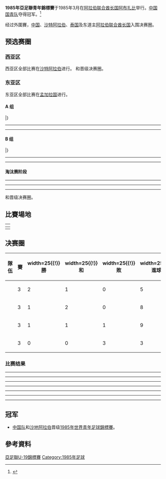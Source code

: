 {{Refimprove|time=2019-01-15T15:31:23+00:00}}
{{Infobox 國際足球賽事賽季
| tourney_name          = 亞足聯青年錦標賽
| year                  = 1985年
| other_titles          = 1985 AFC Youth Championship
| image                 = 
| size                  = 
| caption               = 
| edition               = 23
| country               = 阿聯酋
| defending_champ_other = {{fbu|20|KOR}}
| dates                 = 3月15日–3月22日
| num_teams             = 4 隊
| confederations        = 1
| venues                = 1
| cities                = 
| champion_other        = {{fbu|20|CHN}}
| count                 = 1
| second_other          = {{fbu|20|KSA}}
| third_other           = {{fbu|20|UAE}}
| fourth_other          = {{fbu|20|THA}}
| matches               = 6
| goals                 = 25
| attendance            = 
| top_scorer            = 
| player                = 
| fair_play             = 
| prevseason            = [[1982年亞足聯青年錦標賽|1982]]
| nextseason            = [[1986年亞足聯青年錦標賽|1986]]
}}

'''1985年亞足聯青年錦標賽'''于1985年3月在[[阿拉伯联合酋长国|阿拉伯联合酋长国]][[阿布扎比|阿布扎比]]举行。[[中国国青队|中国国青队]]夺得冠军。<ref>{{cite web|title=Asian U-19 Championship 1985|url=http://www.rsssf.com/tablesa/as-u19-85.html|publisher=RSSSF|accessdate=2013-06-19|archive-date=2020-02-20|archive-url=https://web.archive.org/web/20200220121142/http://www.rsssf.com/tablesa/as-u19-85.html|dead-url=no}}</ref>

经过外圍賽，[[中国|中国]]、[[沙特阿拉伯|沙特阿拉伯]]、[[泰国|泰国]]及东道主[[阿拉伯联合酋长国|阿拉伯联合酋长国]]入围决赛圈。

== 预选赛圈 ==
===西亚区===
西亚区全部比赛在[[沙特阿拉伯|沙特阿拉伯]]进行。
{{fbu|20|KSA}}和{{fbu|20|UAE}}晋级决赛圈。
===东亚区===
东亚区全部比赛在[[孟加拉国|孟加拉国]]进行。
==== A 组 ====
{{Fb cl2 header navbar}}
{{Fb cl2 team |t={{fbu|20|KOR}} |w=2 |d=1 |l=0 |gf=8 |ga=1 |bc=#ccffcc }}
{{Fb cl2 team |t={{fbu|20|BAN}} |w=2 |d=1 |l=0 |gf=3 |ga=0 |bc=#ccffcc }}
{{Fb cl2 team |t={{fbu|20|SIN}} |w=1 |d=0 |l=2 |gf=2 |ga=5}}
{{Fb cl2 team |t={{fbu|20|HKG|1910}} |w=0 |d=0 |l=3 |gf=0 |ga=7}}
|}

{{football box
|date={{start date|1984|3|14|df=y}}
|time=
|team1={{fbu-rt|20|BAN}}
|score=1 – 0
|team2={{fbu|20|SIN}}
|report=
|goals1=
|goals2=
|stadium=[[达卡|达卡]], [[孟加拉国|孟加拉国]]
|attendance=
|referee=
}}
{{football box
|date={{start date|1984|3|15|df=y}}
|time=
|team1={{fbu-rt|20|KOR}}
|score=4 – 0
|team2={{fbu|20|HKG|1910}}
|report=
|goals1=
|goals2=
|stadium=[[达卡|达卡]], [[孟加拉国|孟加拉国]]
|attendance=
|referee=
}}
----
{{football box
|date={{start date|1984|3|16|df=y}}
|time=
|team1={{fbu-rt|20|BAN}}
|score=2 – 0
|team2={{fbu|20|HKG|1910}}
|report=
|goals1=
|goals2=
|stadium=[[达卡|达卡]], [[孟加拉国|孟加拉国]]
|attendance=
|referee=
}}
{{football box
|date={{start date|1984|3|17|df=y}}
|time=
|team1={{fbu-rt|20|KOR}}
|score=4 – 1
|team2={{fbu|20|SIN}}
|report=
|goals1=
|goals2=
|stadium=[[达卡|达卡]], [[孟加拉国|孟加拉国]]
|attendance=
|referee=
}}
----
{{football box
|date={{start date|1984|3|18|df=y}}
|time=
|team1={{fbu-rt|20|BAN}}
|score=0 – 0
|team2={{fbu|20|KOR}}
|report=
|goals1=
|goals2=
|stadium=[[达卡|达卡]], [[孟加拉国|孟加拉国]]
|attendance=
|referee=
}}
{{football box
|date={{start date|1984|3|18|df=y}}
|time=
|team1={{fbu-rt|20|SIN}}
|score=1 – 0
|team2={{fbu|20|HKG|1910}}
|report=
|goals1=
|goals2=
|stadium=[[达卡|达卡]], [[孟加拉国|孟加拉国]]
|attendance=
|referee=
}}


==== B 组 ====
{{Fb cl2 header navbar}}
{{Fb cl2 team |t={{fbu|20|CHN}} |w=2 |d=1 |l=0 |gf=10 |ga=2 |bc=#ccffcc }}
{{Fb cl2 team |t={{fbu|20|THA}} |w=2 |d=1 |l=0 |gf=6 |ga=2 |bc=#ccffcc }}
{{Fb cl2 team |t={{fbu|20|IDN}} |w=1 |d=0 |l=2 |gf=1 |ga=9}}
{{Fb cl2 team |t={{fbu|20|JPN}} |w=0 |d=0 |l=3 |gf=0 |ga=4}}
|}

{{football box
|date={{start date|1984|3|14|df=y}}
|time=
|team1={{fbu-rt|20|CHN}}
|score=1 – 0
|team2={{fbu|20|JPN}}
|report=
|goals1=
|goals2=
|stadium=[[达卡|达卡]], [[孟加拉国|孟加拉国]]
|attendance=
|referee=
}}
{{football box
|date={{start date|1984|3|15|df=y}}
|time=
|team1={{fbu-rt|20|IDN}}
|score=1 – 0
|team2={{fbu|20|JPN}}
|report=
|goals1=
|goals2=
|stadium=[[达卡|达卡]], [[孟加拉国|孟加拉国]]
|attendance=
|referee=
}}
----
{{football box
|date={{start date|1984|3|16|df=y}}
|time=
|team1={{fbu-rt|20|CHN}}
|score=2 – 2
|team2={{fbu|20|THA}}
|report=
|goals1=
|goals2=
|stadium=[[达卡|达卡]], [[孟加拉国|孟加拉国]]
|attendance=
|referee=
}}
{{football box
|date={{start date|1984|3|17|df=y}}
|time=
|team1={{fbu-rt|20|THA}}
|score=2 – 0
|team2={{fbu|20|IDN}}
|report=
|goals1=
|goals2=
|stadium=[[达卡|达卡]], [[孟加拉国|孟加拉国]]
|attendance=
|referee=
}}
----
{{football box
|date={{start date|1984|3|19|df=y}}
|time=
|team1={{fbu-rt|20|THA}}
|score=2 – 0
|team2={{fbu|20|JPN}}
|report=
|goals1=
|goals2=
|stadium=[[达卡|达卡]], [[孟加拉国|孟加拉国]]
|attendance=
|referee=
}}
{{football box
|date={{start date|1984|3|19|df=y}}
|time=
|team1={{fbu-rt|20|CHN}}
|score=7 – 0
|team2={{fbu|20|IDN}}
|report=
|goals1=
|goals2=
|stadium=[[达卡|达卡]], [[孟加拉国|孟加拉国]]
|attendance=
|referee=
}}

==== 淘汰赛阶段 ====
{{Round4-with third
<!--Date-Place|Team 1|Score 1|Team 2|Score 2 -->
<!--semi finals  -->
|3月21日|{{fbu|20|KOR}}|0 (2)|'''{{fbu|20|THA}}'''|'''0 (4)'''
|3月21日|'''{{fbu|20|CHN}}'''|'''1'''|{{fbu|20|BAN}}|0
<!--final  -->
|3月23日|{{fbu|20|THA}}|1 |'''{{fb|CHN}}'''|'''2'''
<!--Third Place Match  -->
|3月23日|'''{{fb|KOR}}'''|'''2'''|{{fbu|20|BAN}}|0
}}

{{football box
|date={{start date|1984|3|21|df=y}}
|time=
|team1={{fbu-rt|20|KOR}}
|score=0 – 0
|aet=yes
|team2={{fbu|20|THA}}
|report=
|goals1=
|goals2=
|stadium=[[达卡|达卡]], [[孟加拉国|孟加拉国]]
|attendance=
|referee=
|penalties1   = 
|penaltyscore = 2–4
|penalties2   =
}}
----
{{football box
|date={{start date|1984|3|21|df=y}}
|time=
|team1={{fbu-rt|20|BAN}}
|score=0 – 1
|team2={{fbu|20|CHN}}
|report=
|goals1=
|goals2=
|stadium=[[达卡|达卡]], [[孟加拉国|孟加拉国]]
|attendance=
|referee=
}}
----
{{football box
|date={{start date|1984|3|23|df=y}}
|time=
|team1={{fbu-rt|20|BAN}}
|score=0 – 2
|team2={{fbu|20|KOR}}
|report=
|goals1=
|goals2=
|stadium=[[达卡|达卡]], [[孟加拉国|孟加拉国]]
|attendance=
|referee=
}}
----
{{football box
|date={{start date|1984|3|23|df=y}}
|time=
|team1={{fbu-rt|20|THA}}
|score=1 – 2
|team2={{fbu|20|CHN}}
|report=
|goals1=
|goals2=
|stadium=[[达卡|达卡]], [[孟加拉国|孟加拉国]]
|attendance=
|referee=
}}

{{fbu|20|CHN}}和{{fbu|20|THA}}晋级决赛圈。

== 比賽場地 ==

{| class="wikitable" style="text-align:center"
|-
!colspan="2" rowspan="8"|{{location map+ |float=center |United Arab Emirates |width=400 |caption= |places=
{{location map~ |United Arab Emirates |lat=24.452765 |long=54.392018 |label=[[阿布扎比|阿布扎比]]|position=left}}
}}
|-

|}
== 决赛圈 ==
{| class="wikitable" style="text-align: center;"
|-
!width="165"|隊伍
!width=25|賽
!width=25{{!}}勝
!width=25{{!}}和
!width=25{{!}}敗
!width=25{{!}}進球
!width=25{{!}}失球
!width=25{{!}}球差
!width=25|積分
|- bgcolor="#ccffcc"
|align=left|{{fbu|20|CHN}} 
|3||2||1||0||5||3||+2||'''5'''
|- 
|align=left|{{fbu|20|KSA}} 
|3||1||2||0||8||5||+3||'''4'''
|- 
|align=left|{{fbu|20|UAE}} 
|3||1||1||1||9||4||+5||'''3'''
|- 
|align=left|{{fbu|20|THA}} 
|3||0||0||3||3||13||−10||'''0'''
|}

===比赛结果===
----
{{footballbox 
| date = 
|team1 = {{fbu-rt|20|CHN}} 
|score = 1 – 0 
|report=  
|team2 = {{fb|UAE}} 
|goals1 = [[高洪波|高洪波]] {{goal}}
|goals2 = 
|stadium = [[阿拉伯联合酋长国|阿拉伯联合酋长国]][[阿布扎比|阿布扎比]]
|attendance=
|referee=}}
----
{{footballbox 
| date = 
|team1 = {{fb-rt|KSA}} 
|score = 4 – 1
|report=  
|team2 = {{fbu|20|THA}} 
|goals1 = 
|goals2 = 
|stadium = [[阿拉伯联合酋长国|阿拉伯联合酋长国]][[阿布扎比|阿布扎比]]
|attendance=
|referee=}}
----
{{footballbox 
| date = 
|team1 = {{fbu-rt|20|CHN}} 
|score = 2 – 2 
|report=  
|team2 = {{fb|KSA}} 
|goals1 = [[高洪波|高洪波]] {{goal}} {{goal}}
|goals2 = 
|stadium = [[阿拉伯联合酋长国|阿拉伯联合酋长国]][[阿布扎比|阿布扎比]]
|attendance=
|referee=}}
----
{{footballbox 
| date = 
|team1 = {{fb-rt|UAE}} 
|score = 7 – 1
|report=  
|team2 = {{fbu|20|THA}} 
|goals1 = 
|goals2 = 
|stadium = [[阿拉伯联合酋长国|阿拉伯联合酋长国]][[阿布扎比|阿布扎比]]
|attendance=
|referee=}}
----
{{footballbox 
| date = 
|team1 = {{fbu-rt|20|CHN}} 
|score = 2 – 1 
|report=  
|team2 = {{fbu|20|THA}} 
|goals1 = [[高洪波|高洪波]] {{goal}} {{goal}}
|goals2 = 
|stadium = [[阿拉伯联合酋长国|阿拉伯联合酋长国]][[阿布扎比|阿布扎比]]
|attendance=
|referee=}}
----
{{footballbox 
| date = 
|team1 = {{fb-rt|UAE}} 
|score = 2 – 2 
|report=  
|team2 = {{fb|KSA}} 
|goals1 = 
|goals2 = 
|stadium = [[阿拉伯联合酋长国|阿拉伯联合酋长国]][[阿布扎比|阿布扎比]]
|attendance=
|referee=}}
----

==冠军==
{{winners|fb|1985年亞足聯青年錦標賽|China|一}}

* [[中国国青队|中国队]]和[[沙地阿拉伯國家足球隊|沙地阿拉伯]]晋级[[1985年世界青年足球錦標賽|1985年世界青年足球錦標賽]]。

==參考資料==
{{Reflist}}

{{亞足聯U19青年錦標賽}}
[[Category:亞足聯U-19錦標賽|]]
[[Category:1985年足球|Category:1985年足球]]